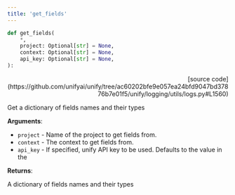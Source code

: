 ```yaml
---
title: 'get_fields'
---
```


```python
def get_fields(
    *,
    project: Optional[str] = None,
    context: Optional[str] = None,
    api_key: Optional[str] = None,
):
```

<p align="right">[source code](https://github.com/unifyai/unify/tree/ac60202bfe9e057ea24bfd9047bd37876b7e01f5/unify/logging/utils/logs.py#L1560)</p>

Get a dictionary of fields names and their types

**Arguments**:

- `project` - Name of the project to get fields from.
- `context` - The context to get fields from.
- `api_key` - If specified, unify API key to be used. Defaults to the value in the



**Returns**:

A dictionary of fields names and their types